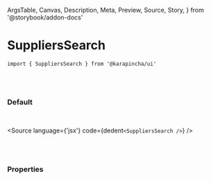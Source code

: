   ArgsTable,
  Canvas,
  Description,
  Meta,
  Preview,
  Source,
  Story,
} from '@storybook/addon-docs'


<Meta title='01. Atoms / SuppliersSearch' component={SuppliersSearch} />

# SuppliersSearch

`import { SuppliersSearch } from '@karapincha/ui'`

<br />
<br />

### Default

<br />

<Story name='Default'>
  <div className='doc-story__preview' style={{ zoom: '100%' }}>
    <div className='flex items-center gap-4'>
      <SuppliersSearch />
    </div>
  </div>
</Story>

<Source language={'jsx'} code={dedent`<SuppliersSearch />`} />

<br />
<br />

### Properties

<ArgsTable of={SuppliersSearch} />
